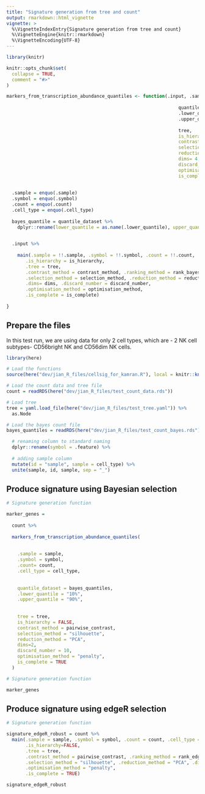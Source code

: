 ```yaml
---
title: "Signature generation from tree and count"
output: rmarkdown::html_vignette
vignette: >
  %\VignetteIndexEntry{Signature generation from tree and count}
  %\VignetteEngine{knitr::rmarkdown}
  %\VignetteEncoding{UTF-8}
---
```


```r
library(knitr)

knitr::opts_chunk$set(
  collapse = TRUE,
  comment = "#>"
)

markers_from_transcription_abundance_quantiles <- function(.input, .sample, .symbol, .count=NULL, .cell_type,
                                                               
                                                               quantile_dataset,
                                                               .lower_quantile, 
                                                               .upper_quantile, 
                                                              
                                                               tree,
                                                               is_hierarchy = TRUE,
                                                               contrast_method = pairwise_contrast, 
                                                               selection_method = "silhouette", 
                                                               reduction_method = "PCA", 
                                                               dims= 4, 
                                                               discard_number = 1000,
                                                               optimisation_method = "penalty",
                                                               is_complete = TRUE) {
  
  
  .sample = enquo(.sample)
  .symbol = enquo(.symbol)
  .count = enquo(.count)
  .cell_type = enquo(.cell_type)
  
  bayes_quantile = quantile_dataset %>%
    dplyr::rename(lower_quantile = as.name(.lower_quantile), upper_quantile = as.name(.upper_quantile))
  

  .input %>%
    
    main(.sample = !!.sample, .symbol = !!.symbol, .count = !!.count, .cell_type = !!.cell_type,
       .is_hierarchy = is_hierarchy, 
       .tree = tree,
       .contrast_method = contrast_method, .ranking_method = rank_bayes, .bayes= bayes_quantile,
       .selection_method = selection_method, .reduction_method = reduction_method, 
       .dims= dims, .discard_number = discard_number,
       .optimisation_method = optimisation_method,
       .is_complete = is_complete)
  
}


```


## Prepare the files

In this test run, we are using data for only 2 cell types, which are - 2 NK cell subtypes- CD56bright NK and CD56dim NK cells.

```r
library(here)

# Load the functions
source(here("dev/jian_R_files/cellsig_for_kamran.R"), local = knitr::knit_global())

# Load the count data and tree file
count = readRDS(here("dev/jian_R_files/test_count_data.rds"))

# Load tree
tree = yaml.load_file(here("dev/jian_R_files/test_tree.yaml")) %>% 
  as.Node

# Load the bayes count file
bayes_quantiles = readRDS(here("dev/jian_R_files/test_count_bayes.rds"))  %>%

  # renaming column to standard naming
  dplyr::rename(symbol = .feature) %>%
  
  # adding sample column
  mutate(id = "sample", sample = cell_type) %>%
  unite(sample, id, sample, sep = "_")

```


## Produce signature using Bayesian selection

```r

# Signature generation function

marker_genes = 
  
  count %>%
  
  markers_from_transcription_abundance_quantiles(
    
    
    .sample = sample, 
    .symbol = symbol, 
    .count= count,
    .cell_type = cell_type,
    
    
    quantile_dataset = bayes_quantiles,
    .lower_quantile = "10%",
    .upper_quantile = "90%",
    
    
    tree = tree,
    is_hierarchy = FALSE,
    contrast_method = pairwise_contrast,
    selection_method = "silhouette", 
    reduction_method = "PCA", 
    dims=2, 
    discard_number = 10,
    optimisation_method = "penalty",
    is_complete = TRUE
  )


```


```r

# Signature generation function

marker_genes

```

## Produce signature using edgeR selection

```r

# Signature generation function

signature_edgeR_robust = count %>%
  main(.sample = sample, .symbol = symbol, .count = count, .cell_type = cell_type,
       .is_hierarchy=FALSE,
       .tree = tree,
       .contrast_method = pairwise_contrast, .ranking_method = rank_edgR_robust_likelihood_ratio, .rank_stat="PValue",
       .selection_method = "silhouette", .reduction_method = "PCA", .dims=2, .discard_number = 10,
       .optimisation_method = "penalty",
       .is_complete = TRUE)

```


```r

signature_edgeR_robust

```